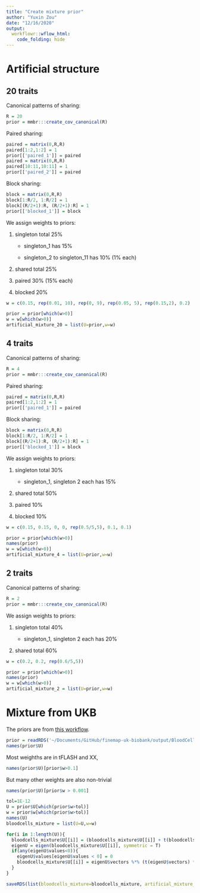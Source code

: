 ```yaml
---
title: "Create mixture prior"
author: "Yuxin Zou"
date: "12/16/2020"
output: 
  workflowr::wflow_html:
    code_folding: hide
---
```


# Artificial structure

## 20 traits

Canonical patterns of sharing:
```r
R = 20
prior = mmbr:::create_cov_canonical(R)
```

Paired sharing:
```r
paired = matrix(0,R,R)
paired[1:2,1:2] = 1
prior[['paired_1']] = paired
paired = matrix(0,R,R)
paired[10:11,10:11] = 1
prior[['paired_2']] = paired
```

Block sharing:
```r
block = matrix(0,R,R)
block[1:R/2, 1:R/2] = 1
block[(R/2+1):R, (R/2+1):R] = 1
prior[['blocked_1']] = block
```

We assign weights to priors:

1. singleton total 25%

    * singleton_1 has 15%
    
    * singleton_2 to singleton_11 has 10% (1% each)
    
2. shared total 25%

3. paired 30% (15% each)

4. blocked 20%

```r
w = c(0.15, rep(0.01, 10), rep(0, 9), rep(0.05, 5), rep(0.15,2), 0.2)
```

```r
prior = prior[which(w>0)]
w = w[which(w>0)]
artificial_mixture_20 = list(U=prior,w=w)
```

## 4 traits

Canonical patterns of sharing:
```r
R = 4
prior = mmbr:::create_cov_canonical(R)
```

Paired sharing:
```r
paired = matrix(0,R,R)
paired[1:2,1:2] = 1
prior[['paired_1']] = paired
```

Block sharing:
```r
block = matrix(0,R,R)
block[1:R/2, 1:R/2] = 1
block[(R/2+1):R, (R/2+1):R] = 1
prior[['blocked_1']] = block
```

We assign weights to priors:

1. singleton total 30%

    * singleton_1, singleton 2 each has 15%

2. shared total 50%

3. paired 10%

4. blocked 10%


```r
w = c(0.15, 0.15, 0, 0, rep(0.5/5,5), 0.1, 0.1)
```

```r
prior = prior[which(w>0)]
names(prior)
w = w[which(w>0)]
artificial_mixture_4 = list(U=prior,w=w)
```

## 2 traits

Canonical patterns of sharing:
```r
R = 2
prior = mmbr:::create_cov_canonical(R)
```

We assign weights to priors:

1. singleton total 40%

    * singleton_1, singleton 2 each has 20%

2. shared total 60%

```r
w = c(0.2, 0.2, rep(0.6/5,5))
```

```r
prior = prior[which(w>0)]
names(prior)
w = w[which(w>0)]
artificial_mixture_2 = list(U=prior,w=w)
```


# Mixture from UKB

The priors are from [this workflow](https://stephenslab.github.io/finemap-uk-biobank/bloodcells_priors.html).

```r
prior = readRDS('~/Documents/GitHub/finemap-uk-biobank/output/BloodCells.Ulist.Scor.ed.rds')
names(prior$U)
```
Most weighths are in tFLASH and XX,
```r
names(prior$U)[prior$w>0.1]
```
But many other weights are also non-trivial
```r
names(prior$U)[prior$w > 0.001]
```
```r
tol=1E-12
U = prior$U[which(prior$w>tol)]
w = prior$w[which(prior$w>tol)]
names(U)
bloodcells_mixture = list(U=U,w=w)
```

```r
for(i in 1:length(U)){
  bloodcells_mixture$U[[i]] = (bloodcells_mixture$U[[i]] + t(bloodcells_mixture$U[[i]]))/2
  eigenU = eigen(bloodcells_mixture$U[[i]], symmetric = T)
  if(any(eigenU$values<0)){
    eigenU$values[eigenU$values < 0] = 0
    bloodcells_mixture$U[[i]] = eigenU$vectors %*% (t(eigenU$vectors) * eigenU$values)
  }
}
```

```r
saveRDS(list(bloodcells_mixture=bloodcells_mixture, artificial_mixture_20=artificial_mixture_20, artificial_mixture_4=artificial_mixture_4, artificial_mixture_2 = artificial_mixture_2), 'output/ukb_prior_simulation.rds')
```
